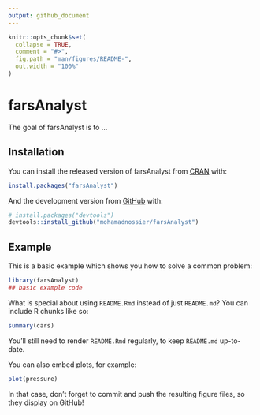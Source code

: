 ```yaml
---
output: github_document
---
```


<!-- README.md is generated from README.Rmd. Please edit that file -->

```r
knitr::opts_chunk$set(
  collapse = TRUE,
  comment = "#>",
  fig.path = "man/figures/README-",
  out.width = "100%"
)
```

# farsAnalyst

<!-- badges: start -->
<!-- badges: end -->

The goal of farsAnalyst is to ...

## Installation

You can install the released version of farsAnalyst from [CRAN](https://CRAN.R-project.org) with:

``` r
install.packages("farsAnalyst")
```

And the development version from [GitHub](https://github.com/) with:

``` r
# install.packages("devtools")
devtools::install_github("mohamadnossier/farsAnalyst")
```
## Example

This is a basic example which shows you how to solve a common problem:

```r
library(farsAnalyst)
## basic example code
```

What is special about using `README.Rmd` instead of just `README.md`? You can include R chunks like so:

```r
summary(cars)
```

You'll still need to render `README.Rmd` regularly, to keep `README.md` up-to-date.

You can also embed plots, for example:

```r
plot(pressure)
```

In that case, don't forget to commit and push the resulting figure files, so they display on GitHub!
